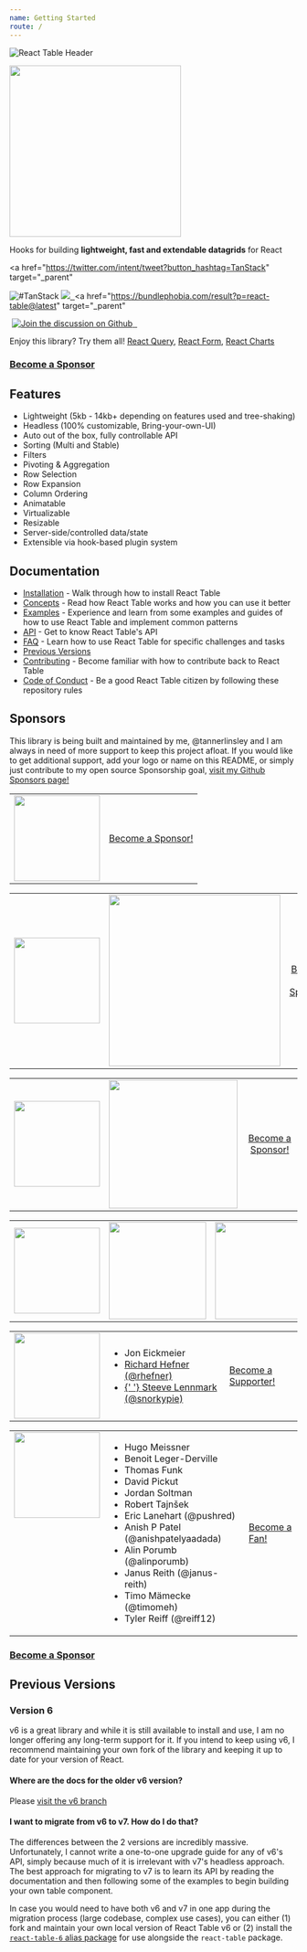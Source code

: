 ```yaml
---
name: Getting Started
route: /
---
```


![React Table Header](https://github.com/tannerlinsley/react-table/raw/master/media/header.png)

<img
  src="https://github.com/tannerlinsley/react-table/raw/master/media/logo.png"
  width="300"
/>

Hooks for building **lightweight, fast and extendable datagrids** for React

<a
  href="https://twitter.com/intent/tweet?button_hashtag=TanStack"
  target="\_parent"
>
  <img
    alt="#TanStack"
    src="https://img.shields.io/twitter/url?color=%2308a0e9&label=%23TanStack&style=social&url=https%3A%2F%2Ftwitter.com%2Fintent%2Ftweet%3Fbutton_hashtag%3DTanStack"
  />
</a>
<a href="https://github.com/tannerlinsley/react-table/actions?table=workflow%3A%22react-table+tests%22">
  <img src="https://github.com/tannerlinsley/react-table/workflows/react-table%20tests/badge.svg" />
</a>
<a href="https://npmjs.com/package/react-table" target="\_parent">
  <img alt="" src="https://img.shields.io/npm/dm/react-table.svg" />
</a>
<a
  href="https://bundlephobia.com/result?p=react-table@latest"
  target="\_parent"
>
  <img alt="" src="https://badgen.net/bundlephobia/minzip/react-table@latest" />
</a>
<a href="https://github.com/tannerlinsley/react-table/discussions">
  <img
    alt="Join the discussion on Github"
    src="https://img.shields.io/badge/Github%20Discussions%20%26%20Support-Chat%20now!-blue"
  />
</a>
<a href="https://github.com/tannerlinsley/react-table" target="\_parent">
  <img
    alt=""
    src="https://img.shields.io/github/stars/tannerlinsley/react-table.svg?style=social&label=Star"
  />
</a>
<a href="https://twitter.com/tannerlinsley" target="\_parent">
  <img
    alt=""
    src="https://img.shields.io/twitter/follow/tannerlinsley.svg?style=social&label=Follow"
  />
</a>

Enjoy this library? Try them all! [React Query](https://github.com/tannerlinsley/react-query), [React Form](https://github.com/tannerlinsley/react-form), [React Charts](https://github.com/tannerlinsley/react-charts)

### [Become a Sponsor](https://github.com/sponsors/tannerlinsley/)

## Features

- Lightweight (5kb - 14kb+ depending on features used and tree-shaking)
- Headless (100% customizable, Bring-your-own-UI)
- Auto out of the box, fully controllable API
- Sorting (Multi and Stable)
- Filters
- Pivoting & Aggregation
- Row Selection
- Row Expansion
- Column Ordering
- Animatable
- Virtualizable
- Resizable
- Server-side/controlled data/state
- Extensible via hook-based plugin system

## Documentation

- [Installation](./installation) - Walk through how to install React Table
- [Concepts](./docs/concepts.md) - Read how React Table works and how you can use it better
- [Examples](./docs/examples.md) - Experience and learn from some examples and guides of how to use React Table and implement common patterns
- [API](./docs/api/README.md) - Get to know React Table's API
- [FAQ](./docs/faq.md) - Learn how to use React Table for specific challenges and tasks
- [Previous Versions](#previous-versions)
- [Contributing](./CONTRIBUTING.md) - Become familiar with how to contribute back to React Table
- [Code of Conduct](./CODE_OF_CONDUCT.md) - Be a good React Table citizen by following these repository rules

## Sponsors

This library is being built and maintained by me, @tannerlinsley and I am always in need of more support to keep this project afloat. If you would like to get additional support, add your logo or name on this README, or simply just contribute to my open source Sponsorship goal, [visit my Github Sponsors page!](https://github.com/sponsors/tannerlinsley/)

<table>
  <tbody>
    <tr>
      <td align="center" valign="middle">
        <a href="https://github.com/sponsors/tannerlinsley" target="_blank">
          <img
            width="150"
            src="https://raw.githubusercontent.com/tannerlinsley/files/master/images/patreon/diamond.png"
          />
        </a>
      </td>
      <td align="center" valign="middle">
        <a href="https://github.com/sponsors/tannerlinsley" target="_blank">
          Become a Sponsor!
        </a>
      </td>
    </tr>
  </tbody>
</table>
<table>
  <tbody>
    <tr>
      <td align="center" valign="middle">
        <a href="https://github.com/sponsors/tannerlinsley/" target="_blank">
          <img
            width="150"
            src="https://raw.githubusercontent.com/tannerlinsley/files/master/images/patreon/platinum.png"
          />
        </a>
      </td>
      <td align="center" valign="middle">
        <a
          href="https://tryretool.com/?utm_source=sponsor&utm_campaign=react_table"
          target="_blank"
        >
          <img
            width="300"
            src="https://raw.githubusercontent.com/tannerlinsley/files/master/images/patreon/sponsor-retool.png"
          />
        </a>
      </td>
      <td align="center" valign="middle">
        <a href="https://github.com/sponsors/tannerlinsley" target="_blank">
          Become a Sponsor!
        </a>
      </td>
    </tr>
  </tbody>
</table>
<table>
  <tbody>
    <tr>
      <td align="center" valign="middle">
        <a href="https://github.com/sponsors/tannerlinsley/" target="_blank">
          <img
            width="150"
            src="https://raw.githubusercontent.com/tannerlinsley/files/master/images/patreon/gold.png"
          />
        </a>
      </td>
      <td align="center" valign="middle">
        <a href="https://nozzle.io" target="_blank">
          <img width="225" src="https://nozzle.io/img/logo-blue.png" />
        </a>
      </td>
      <td align="center" valign="middle">
        <a href="https://github.com/sponsors/tannerlinsley" target="_blank">
          Become a Sponsor!
        </a>
      </td>
    </tr>
  </tbody>
</table>
<table>
  <tbody>
    <tr>
      <td align="center" valign="middle">
        <a href="https://github.com/sponsors/tannerlinsley/" target="_blank">
          <img
            width="150"
            src="https://raw.githubusercontent.com/tannerlinsley/files/master/images/patreon/silver.png"
          />
        </a>
      </td>
      <td align="center" valign="middle">
        <a href="https://tripwire.com" target="_blank">
          <img
            width="170"
            src="https://www.tripwire.com/-/media/tripwiredotcom/icons/tripwire-logo-footer.svg"
          />
        </a>
      </td>
      <td align="center" valign="middle">
        <a href="https://www.fream.pl/" target="_blank">
          <img
            width="170"
            src="https://www.fream.pl/wp-content/uploads/2017/08/logo.png"
          />
        </a>
      </td>
      <td align="center" valign="middle">
        <a href="https://github.com/sponsors/tannerlinsley" target="_blank">
          Become a Sponsor!
        </a>
      </td>
    </tr>
  </tbody>
</table>
<table>
  <tbody>
    <tr>
      <td valign="top">
        <a href="https://github.com/sponsors/tannerlinsley/">
          <img
            width="150"
            src="https://raw.githubusercontent.com/tannerlinsley/files/master/images/patreon/supporters.png"
          />
        </a>
      </td>
      <td>
        <ul>
          <li>Jon Eickmeier</li>
          <li>
            <a href="https://github.com/rhefner">Richard Hefner (@rhefner)</a>
          </li>
          <li>
            <a href="https://gitHub.com/snorkypie">
              {' '}
              Steeve Lennmark (@snorkypie)
            </a>
          </li>
        </ul>
      </td>
      <td>
        <a href="https://github.com/sponsors/tannerlinsley" target="_blank">
          Become a Supporter!
        </a>
      </td>
    </tr>
  </tbody>
</table>
<table>
  <tbody>
    <tr>
      <td valign="top">
        <a href="https://github.com/sponsors/tannerlinsley/">
          <img
            width="150"
            src="https://raw.githubusercontent.com/tannerlinsley/files/master/images/patreon/fans.png"
          />
        </a>
      </td>
      <td>
        <ul>
          <li>Hugo Meissner</li>
          <li>Benoit Leger-Derville</li>
          <li>Thomas Funk</li>
          <li>David Pickut</li>
          <li>Jordan Soltman</li>
          <li>Robert Tajnšek</li>
          <li>Eric Lanehart (@pushred)</li>
          <li>Anish P Patel (@anishpatelyaadada)</li>
          <li>Alin Porumb (@alinporumb)</li>
          <li>Janus Reith (@janus-reith)</li>
          <li>Timo Mämecke (@timomeh)</li>
          <li>Tyler Reiff (@reiff12)</li>
        </ul>
      </td>
      <td>
        <a href="https://github.com/sponsors/tannerlinsley" target="_blank">
          Become a Fan!
        </a>
      </td>
    </tr>
  </tbody>
</table>

### [Become a Sponsor](https://github.com/sponsors/tannerlinsley/)

## Previous Versions

### Version 6

v6 is a great library and while it is still available to install and use, I am no longer offering any long-term support for it. If you intend to keep using v6, I recommend maintaining your own fork of the library and keeping it up to date for your version of React.

#### Where are the docs for the older v6 version?

Please [visit the v6 branch](https://github.com/tannerlinsley/react-table/tree/v6)

#### I want to migrate from v6 to v7. How do I do that?

The differences between the 2 versions are incredibly massive. Unfortunately, I cannot write a one-to-one upgrade guide for any of v6's API, simply because much of it is irrelevant with v7's headless approach. The best approach for migrating to v7 is to learn its API by reading the documentation and then following some of the examples to begin building your own table component.

In case you would need to have both v6 and v7 in one app during the migration process (large codebase, complex use cases), you can either (1) fork and maintain your own local version of React Table v6 or (2) install the [`react-table-6` alias package](https://www.npmjs.com/package/react-table-6) for use alongside the `react-table` package.
